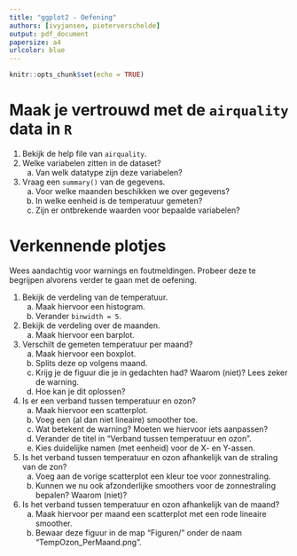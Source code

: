 ```yaml
---
title: "ggplot2 - Oefening"
authors: [ivyjansen, pieterverschelde]
output: pdf_document
papersize: a4
urlcolor: blue
---
```


```r
knitr::opts_chunk$set(echo = TRUE)
```



# Maak je vertrouwd met de `airquality` data in `R`

1. Bekijk de help file van `airquality`.
1. Welke variabelen zitten in de dataset?
    a. Van welk datatype zijn deze variabelen?
1. Vraag een `summary()` van de gegevens.
    a. Voor welke maanden beschikken we over gegevens?
    a. In welke eenheid is de temperatuur gemeten?
    a. Zijn er ontbrekende waarden voor bepaalde variabelen?



# Verkennende plotjes

Wees aandachtig voor warnings en foutmeldingen. Probeer deze te begrijpen alvorens verder te gaan met de oefening.

1. Bekijk de verdeling van de temperatuur.
    a. Maak hiervoor een histogram. 
    a. Verander `binwidth = 5`.
1. Bekijk de verdeling over de maanden.
    a. Maak hiervoor een barplot.
1. Verschilt de gemeten temperatuur per maand?
    a. Maak hiervoor een boxplot.
    a. Splits deze op volgens maand.
    a. Krijg je de figuur die je in gedachten had? Waarom (niet)? Lees zeker de warning.
    a. Hoe kan je dit oplossen?
1. Is er een verband tussen temperatuur en ozon? 
    a. Maak hiervoor een scatterplot.
    a. Voeg een (al dan niet lineaire) smoother toe.
    a. Wat betekent de warning? Moeten we hiervoor iets aanpassen?
    a. Verander de titel in "Verband tussen temperatuur en ozon".
    a. Kies duidelijke namen (met eenheid) voor de X- en Y-assen.
1. Is het verband tussen temperatuur en ozon afhankelijk van de straling van de zon?
    a. Voeg aan de vorige scatterplot een kleur toe voor zonnestraling.
    a. Kunnen we nu ook afzonderlijke smoothers voor de zonnestraling bepalen? Waarom (niet)?
1. Is het verband tussen temperatuur en ozon afhankelijk van de maand?
    a. Maak hiervoor per maand een scatterplot met een rode lineaire smoother.
    a. Bewaar deze figuur in de map "Figuren/" onder de naam "TempOzon_PerMaand.png".

